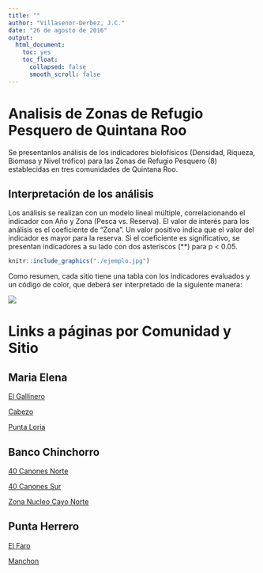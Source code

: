 ```yaml
---
title: ""
author: "Villasenor-Derbez, J.C."
date: "26 de agosto de 2016"
output: 
  html_document: 
    toc: yes
    toc_float:
      collapsed: false
      smooth_scroll: false
---
```


# Analisis de Zonas de Refugio Pesquero de Quintana Roo

Se presentanlos análisis de los indicadores biolofísicos (Densidad, Riqueza, Biomasa y Nivel trófico) para las Zonas de Refugio Pesquero (8) establecidas en tres comunidades de Quintana Roo.

## Interpretación de los análisis

Los análisis se realizan con un modelo lineal múltiple, correlacionando el indicador con Año y Zona (Pesca vs. Reserva). El valor de interés para los análisis es el coeficiente de "Zona". Un valor positivo indica que el valor del indicador es mayor para la reserva. Si el coeficiente es significativo, se presentan indicadores a su lado con dos asteriscos (\*\*) para p < 0.05.

```r

knitr::include_graphics("./ejemplo.jpg")
```

Como resumen, cada sitio tiene una tabla con los indicadores evaluados y un código de color, que deberá ser interpretado de la siguiente manera:

![](legend.png)

    
        
        
# Links a páginas por Comunidad y Sitio

## Maria Elena

[El Gallinero](ReporteMaria ElenaEl Gallinero.html)

[Cabezo](ReporteMaria ElenaCabezo.html)

[Punta Loria](ReporteMaria ElenaPunta Loria.html)


## Banco Chinchorro

[40 Canones Norte](ReporteBanco ChinchorroZRP40 Cañones Norte.html)

[40 Canones Sur](ReporteBanco ChinchorroZRP40 Cañones Sur.html)

[Zona Nucleo Cayo Norte](ReporteBanco ChinchorroZona Nucleo Cayo Norte.html)


## Punta Herrero

[El Faro](ReportePunta HerreroEl Faro.html)

[Manchon](ReportePunta HerreroManchon.html)
